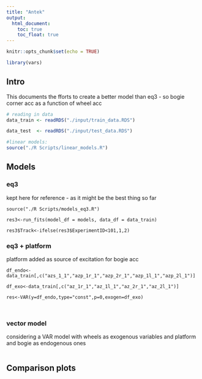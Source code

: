 ```yaml
---
title: "Antek"
output: 
  html_document:
    toc: true
    toc_float: true
---
```


```r
knitr::opts_chunk$set(echo = TRUE)

library(vars)
```

## Intro

This documents the fforts to create a better model than eq3 - so bogie corner acc as a function of wheel acc 

```r

# reading in data
data_train <- readRDS("./input/train_data.RDS")

data_test  <- readRDS("./input/test_data.RDS")

#linear models:
source("./R Scripts/linear_models.R")

```

## Models

### eq3

kept here for reference - as it might be the best thing so far

```eq3

source("./R Scripts/models_eq3.R")

res3<-run_fits(model_df = models, data_df = data_train)

res3$Track<-ifelse(res3$ExperimentID<101,1,2)

```

### eq3 + platform

platform added as source of excitation for bogie acc

```eq

df_endo<-data_train[,c("azs_1_1","azp_1r_1","azp_2r_1","azp_1l_1","azp_2l_1")]

df_exo<-data_train[,c("az_1r_1","az_1l_1","az_2r_1","az_2l_1")]

res<-VAR(y=df_endo,type="const",p=0,exogen=df_exo)



```

### vector model

considering a VAR model with wheels as exogenous variables and platform and bogie as endogenous ones

```r
```

## Comparison plots

